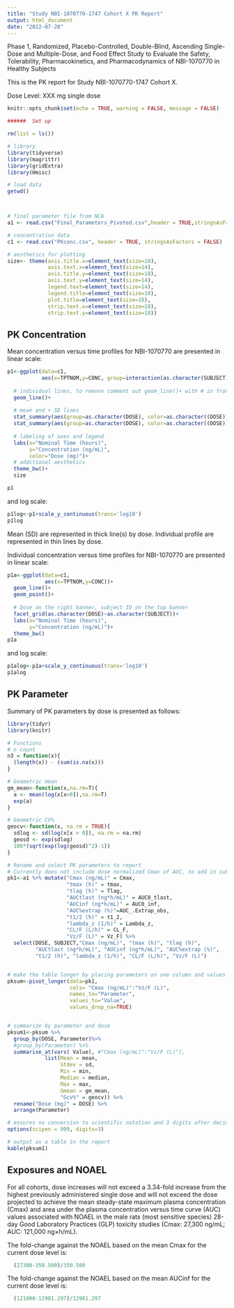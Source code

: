 ---
title: "Study NBI-1070770-1747 Cohort X PK Report"
output: html_document
date: "2022-07-28"
---

Phase 1, Randomized, Placebo-Controlled, Double-Blind, Ascending Single-Dose and Multiple-Dose, and Food Effect Study to Evaluate the Safety, Tolerability, Pharmacokinetics, and Pharmacodynamics of NBI-1070770 in Healthy Subjects

This is the PK report for Study NBI-1070770-1747 Cohort X. 

Dose Level: XXX mg single dose


```{r setup, include=FALSE}
knitr::opts_chunk$set(echo = TRUE, warning = FALSE, message = FALSE)

######  Set up

rm(list = ls())

# library
library(tidyverse)
library(magrittr)
library(gridExtra)
library(Hmisc)

# load data
getwd()



# final parameter file from NCA
a1 <- read.csv("Final_Parameters_Pivoted.csv",header = TRUE,stringsAsFactors = FALSE)

# concentration data
c1 <- read.csv("PKconc.csv", header = TRUE, stringsAsFactors = FALSE)

# aesthetics for plotting
size<- theme(axis.title.x=element_text(size=18), 
             axis.text.x=element_text(size=14), 
             axis.title.y=element_text(size=18),
             axis.text.y=element_text(size=14), 
             legend.text=element_text(size=14),
             legend.title=element_text(size=18),
             plot.title=element_text(size=18),
             strip.text.x=element_text(size=18),
             strip.text.y=element_text(size=18))

```


## PK Concentration

Mean concentration versus time profiles for NBI-1070770 are presented in linear scale:

```{r mean plot, echo=FALSE}
p1<-ggplot(data=c1,
           aes(x=TPTNOM,y=CONC, group=interaction(as.character(SUBJECT),as.character(DOSE)),color=as.character(DOSE)))+
  
  # individual lines, to remove comment out geom_line()+ with # in front
  geom_line()+
  
  # mean and + SD lines
  stat_summary(aes(group=as.character(DOSE), color=as.character((DOSE))),fun=mean,geom="line",size=1.2)+
  stat_summary(aes(group=as.character(DOSE), color=as.character((DOSE))),fun.min=mean,fun.max=function(x) mean(x) + sd(x),geom="errorbar",size=1)+
  
  # labeling of axes and legend
  labs(x="Nominal Time (hours)",
       y="Concentration (ng/mL)",
       color="Dose (mg)")+
  # additional aesthetics
  theme_bw()+
  size

p1

```

and log scale:

```{r mean log plot, echo=FALSE}

p1log<-p1+scale_y_continuous(trans='log10')
p1log

```

Mean (SD) are represented in thick line(s) by dose. Individual profile are represented in thin lines by dose.


Individual concentration versus time profiles for NBI-1070770 are presented in linear scale:

```{r indiv plot, echo=FALSE}
p1a<-ggplot(data=c1,
            aes(x=TPTNOM,y=CONC))+
  geom_line()+
  geom_point()+
  
  # Dose on the right banner, subject ID on the top banner
  facet_grid(as.character(DOSE)~as.character(SUBJECT))+
  labs(x="Nominal Time (hours)",
       y="Concentration (ng/mL)")+
  theme_bw()
p1a

```

and log scale:

```{r indiv plot log, echo=FALSE}
p1alog<-p1a+scale_y_continuous(trans='log10')
p1alog

```


## PK Parameter


Summary of PK parameters by dose is presented as follows:

```{r parm summary, echo=FALSE}
library(tidyr)
library(knitr)

# Functions
# n count
n3 = function(x){
  (length(x)) - (sum(is.na(x)))
}

# Geometric mean
gm_mean<-function(x,na.rm=T){
  a <- mean(log(x[x>0]),na.rm=T)
  exp(a)
}

# Geometric CV%
geocv<-function(x, na.rm = TRUE){
  sdlog <- sd(log(x[x > 0]), na.rm = na.rm)
  geosd <- exp(sdlog)
  100*(sqrt(exp(log(geosd)^2)-1))
}

# Rename and select PK parameters to report
# Currently does not include dose normalized Cmax of AUC, to add in subsequent cohorts.
pk1<-a1 %>% mutate("Cmax (ng/mL)" = Cmax,
                   "tmax (h)" = tmax,
                   "tlag (h)" = Tlag,
                   "AUCtlast (ng*h/mL)" = AUC0_tlast,
                   "AUCinf (ng*h/mL)" = AUC0_inf,
                   "AUC%extrap (%)"=AUC_.Extrap_obs,
                   "t1/2 (h)" = t1_2,
                   "lambda_z (1/h)" = Lambda_z,
                   "CL/F (L/h)" = CL_F,
                   "Vz/F (L)" = Vz_F) %>% 
  select(DOSE, SUBJECT,"Cmax (ng/mL)", "tmax (h)", "tlag (h)",
         "AUCtlast (ng*h/mL)", "AUCinf (ng*h/mL)", "AUC%extrap (%)", 
         "t1/2 (h)", "lambda_z (1/h)", "CL/F (L/h)", "Vz/F (L)")


# make the table longer by placing parameters on one column and values on another
pksum<-pivot_longer(data=pk1,
                    cols= "Cmax (ng/mL)":"Vz/F (L)",
                    names_to="Parameter",
                    values_to="Value",
                    values_drop_na=TRUE)


# summarize by parameter and dose
pksum1<-pksum %>% 
  group_by(DOSE, Parameter)%>% 
  #group_by(Parameter) %>% 
  summarise_at(vars( Value), #"Cmax (ng/mL)":"Vz/F (L)"),
            list(Mean = mean,
                 Stdev = sd,
                 Min = min,
                 Median = median,
                 Max = max,
                 Gmean = gm_mean,
                 "Gcv%" = geocv)) %>% 
  rename("Dose (mg)" = DOSE) %>% 
  arrange(Parameter)

# ensures no conversion to scientific notation and 3 digits after decimal
options(scipen = 999, digits=3)

# output as a table in the report
kable(pksum1)


```




## Exposures and NOAEL

For all cohorts, dose increases will not exceed a 3.34-fold increase from the highest previously administered single dose and will not exceed the dose projected to achieve the mean steady-state maximum plasma concentration (Cmax) and area under the plasma concentration versus time curve (AUC) values associated with NOAEL in the male rats (most sensitive species) 28-day Good Laboratory Practices (GLP) toxicity studies (Cmax: 27,300 ng/mL; AUC: 121,000 ng×h/mL).


The fold-change against the NOAEL based on the mean Cmax for the current dose level is:

```{r noael cmax, echo=TRUE}

  (27300-350.500)/350.500

```


The fold-change against the NOAEL based on the mean AUCinf for the current dose level is:

```{r noael auc, echo=TRUE}

  (121000-12981.297)/12981.297

```


